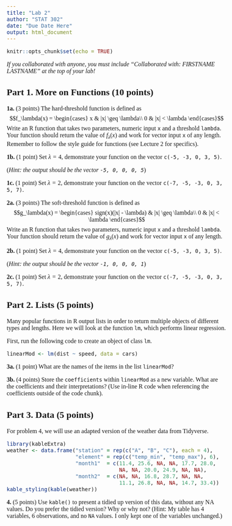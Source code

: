 ```yaml
---
title: "Lab 2"
author: "STAT 302"
date: "Due Date Here"
output: html_document
---
```


<!--- Begin styling code. --->
<style type="text/css">
/* Whole document: */
body{
  font-family: "Palatino Linotype", "Book Antiqua", Palatino, serif;
  font-size: 12pt;
}
h1.title {
  font-size: 38px;
  text-align: center;
}
h4.author {
  font-size: 18px;
  text-align: center;
}
h4.date {
  font-size: 18px;
  text-align: center;
}
</style>
<!--- End styling code. --->


```r
knitr::opts_chunk$set(echo = TRUE)
```

*If you collaborated with anyone, you must include "Collaborated with: FIRSTNAME LASTNAME" at the top of your lab!*

## Part 1. More on Functions (10 points)

**1a.** (3 points) The hard-threshold function is defined as 
$$f_\lambda(x) = \begin{cases} x & |x| \geq \lambda\\ 0 & |x| < \lambda \end{cases}$$
Write an R function that takes two parameters, numeric input `x` and a threshold `lambda`.
Your function should return the value of $f_\lambda(x)$ and work for vector input `x` of any length.
Remember to follow the style guide for functions (see Lecture 2 for specifics).

**1b.** (1 point) Set $\lambda = 4$, demonstrate your function on the vector `c(-5, -3, 0, 3, 5)`.

(*Hint: the output should be the vector `-5, 0, 0, 0, 5`*)

**1c.** (1 point) Set $\lambda = 2$, demonstrate your function on the vector `c(-7, -5, -3, 0, 3, 5, 7)`.

**2a.** (3 points) The soft-threshold function is defined as 
$$g_\lambda(x) = \begin{cases} sign(x)(|x| - \lambda) & |x| \geq \lambda\\ 0 & |x| < \lambda \end{cases}$$
Write an R function that takes two parameters, numeric input `x` and a threshold `lambda`.
Your function should return the value of $g_\lambda(x)$ and work for vector input `x` of any length.

**2b.** (1 point) Set $\lambda = 4$, demonstrate your function on the vector `c(-5, -3, 0, 3, 5)`.

(*Hint: the output should be the vector `-1, 0, 0, 0, 1`*)

**2c.** (1 point) Set $\lambda = 2$, demonstrate your function on the vector `c(-7, -5, -3, 0, 3, 5, 7)`.

## Part 2. Lists (5 points)

Many popular functions in R output lists in order to return multiple objects of different types and lengths. Here we will look at the function `lm`, which performs linear regression. 

First, run the following code to create an object of class `lm`.

```r
linearMod <- lm(dist ~ speed, data = cars) 
```

**3a.** (1 point) What are the names of the items in the list `linearMod`?

**3b.** (4 points) Store the `coefficients` within `linearMod` as a new variable. What are the coefficients and their interpretations? (Use in-line R code when referencing the coefficients outside of the code chunk).

## Part 3. Data (5 points)

For problem 4, we will use an adapted version of the weather data from Tidyverse.

```r
library(kableExtra)
weather <- data.frame("station" = rep(c("A", "B", "C"), each = 4),
                      "element" = rep(c("temp_min", "temp_max"), 6),
                      "month1"  = c(11.4, 25.6, NA, NA, 17.7, 28.0,
                                    NA, NA, 20.0, 24.9, NA, NA),
                      "month2"  = c(NA, NA, 16.8, 28.7, NA, NA,
                                    11.1, 26.8, NA, NA, 14.7, 33.4))
kable_styling(kable(weather))
```

**4.** (5 points) Use `kable()` to present a tidied up version of this data, without any NA values. Do you prefer the tidied version? Why or why not? (Hint: My table has 4 variables, 6 observations, and no `NA` values. I only kept one of the variables unchanged.)

